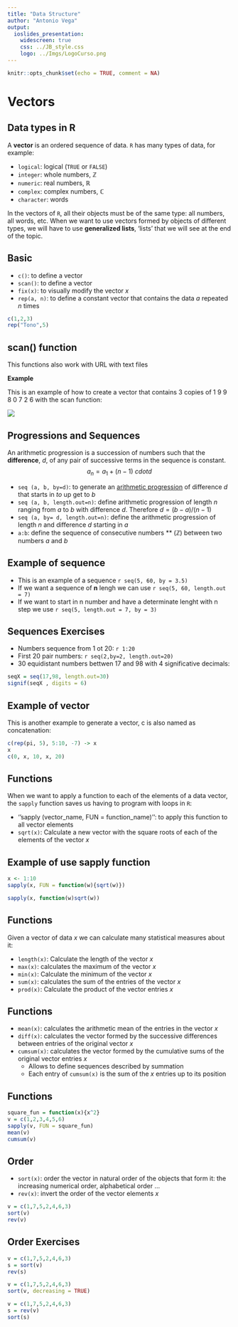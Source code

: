 ```yaml
---
title: "Data Structure"
author: "Antonio Vega"
output: 
  ioslides_presentation:
    widescreen: true
    css: ../JB_style.css
    logo: ../Imgs/LogoCurso.png
---
```


```r
knitr::opts_chunk$set(echo = TRUE, comment = NA)
```

# Vectors

## Data types in R

A **vector** is an ordered sequence of data. `R` has many types of data, for example:

- `logical`: logical (``` TRUE``` or ```FALSE```)
- `integer`: whole numbers, $\mathbb Z$
- `numeric`: real numbers, $\mathbb R$
- `complex`: complex numbers, $\mathbb C$
- `character`: words

In the vectors of `R`, all their objects must be of the same type: all numbers, all words, etc. When we want to use vectors formed by objects of different types, we will have to use **generalized lists**, 'lists' that we will see at the end of the topic.

## Basic

- ```c()```: to define a vector
- ```scan()```: to define a vector
- ```fix(x)```: to visually modify the vector $x$
- ```rep(a, n)```: to define a constant vector that contains the data $a$ repeated $n$ times

```r
c(1,2,3)
rep("Tono",5)
```


## scan() function 

This functions also work with URL with text files

**Example**

This is an example of how to create a vector that contains 3 copies of 1 9 9 8 0 7 2 6 with the scan function:
<div class = "aligncenter">
![](../Imgs/scan.png)
</div>

## Progressions and Sequences

An arithmetic progression is a succession of numbers such that the **difference**, $d$, of any pair of successive terms in the sequence is constant.
$$a_n = a_1 + (n-1) \ cdot d$$

- ```seq (a, b, by=d)```: to generate an [arithmetic progression](https://es.wikipedia.org/wiki/ArhythmicProgression) of difference $d$ that starts in $to$ up get to $b$
- ```seq (a, b, length.out=n)```: define arithmetic progression of length $n$ ranging from $a$ to $b$ with difference $d$. Therefore $d = (b-a) / (n-1)$
- ```seq (a, by= d, length.out=n)```: define the arithmetic progression of length $n$ and difference $d$ starting in $a$
- ```a:b```: define the sequence of consecutive numbers ** ($\mathbb{Z}$) between two numbers $a$ and $b$

## Example of sequence 

* This is an example of a sequence `r seq(5, 60, by = 3.5)`
* If we want a sequence of **n** lengh we can use `r seq(5, 60, length.out = 7)`
* If we want to start in n number and have a determinate lenght with n step we use `r seq(5, length.out = 7, by = 3)`

## Sequences Exercises

- Numbers sequence from 1 ot 20:  `r 1:20`
- First 20 pair numbers: `r seq(2,by=2, length.out=20)`
- 30 equidistant numbers bettwen 17 and 98 with 4 significative decimals: 
```r
seqX = seq(17,98, length.out=30)
signif(seqX , digits = 6)
```

## Example of vector 

This is another example to generate a vector, c is also named as concatenation:

```r
c(rep(pi, 5), 5:10, -7) -> x
x
c(0, x, 10, x, 20)
```

## Functions

When we want to apply a function to each of the elements of a data vector, the `sapply` function saves us having to program with loops in `R`:

- ''sapply (vector_name, FUN = function_name)'': to apply this function to all vector elements
- ```sqrt(x)```: Calculate a new vector with the square roots of each of the elements of the vector $x$

## Example of use sapply function 

```r
x <- 1:10
sapply(x, FUN = function(w){sqrt(w)})
```

```r
sapply(x, function(w)sqrt(w))
```

## Functions

Given a vector of data $x$ we can calculate many statistical measures about it:

- ```length(x)```: Calculate the length of the vector $x$
- ```max(x)```: calculates the maximum of the vector $x$
- ```min(x)```: Calculate the minimum of the vector $x$
- ```sum(x)```: calculates the sum of the entries of the vector $x$
- ```prod(x)```: Calculate the product of the vector entries $x$

## Functions

- ```mean(x)```: calculates the arithmetic mean of the entries in the vector $x$
- ```diff(x)```: calculates the vector formed by the successive differences between entries of the original vector $x$
- ```cumsum(x)```: calculates the vector formed by the cumulative sums of the original vector entries $x$
  - Allows to define sequences described by summation
  - Each entry of ``cumsum(x)`` is the sum of the $x$ entries up to its position
  
## Functions

```r
square_fun = function(x){x^2}
v = c(1,2,3,4,5,6)
sapply(v, FUN = square_fun)
mean(v)
cumsum(v)
```

## Order

- ```sort(x)```: order the vector in natural order of the objects that form it: the increasing numerical order, alphabetical order ...
- ```rev(x)```: invert the order of the vector elements $x$

```r
v = c(1,7,5,2,4,6,3)
sort(v)
rev(v)
```

## Order Exercises

```r
v = c(1,7,5,2,4,6,3)
s = sort(v)
rev(s)
```

```r
v = c(1,7,5,2,4,6,3)
sort(v, decreasing = TRUE)
```

```r
v = c(1,7,5,2,4,6,3)
s = rev(v)
sort(s)
```